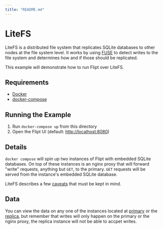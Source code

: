 ```yaml
---
title: "README.md"
---
```


# LiteFS

LiteFS is a distributed file system that replicates SQLite databases to other nodes at the file system level. It works by using [FUSE](https://www.kernel.org/doc/html/next/filesystems/fuse.html) to detect writes to the file system and determines how and if those should be replicated.

This example will demonstrate how to run Flipt over LiteFS.

## Requirements

- [Docker](https://www.docker.com/)
- [docker-compose](https://docs.docker.com/compose/install/)

## Running the Example

1. Run `docker-compose up` from this directory
1. Open the Flipt UI (default: [http://localhost:8080](http://localhost:8080))

## Details

`docker compose` will spin up two instances of Flipt with embedded SQLite databases. On top of these instances is an nginx proxy that will forward "write" requests, anything but `GET`, to the primary. `GET` requests will be served from the instance's embedded SQLite database.

LiteFS describes a few [caveats](https://fly.io/docs/litefs/proxy/#how-it-works) that must be kept in mind.

## Data

You can view the data on any one of the instances located at [primary](http://localhost:8081) or the [replica](http://localhost:8082), but remember that writes will only happen on the primary or the nginx proxy, the replica instance will not be able to accpet writes.
